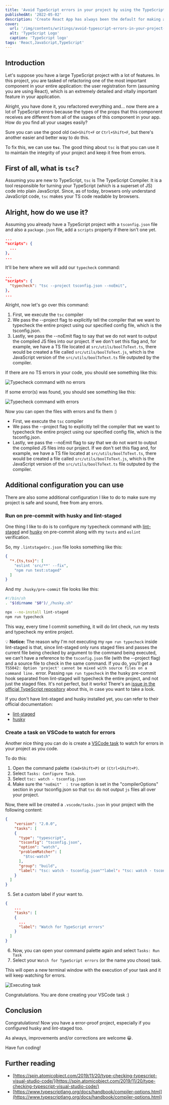 ```yaml
---
title: 'Avoid TypeScript errors in your project by using the TypeScript compiler'
publishedAt: '2022-05-02'
description: 'Create React App has always been the default for making a React Application, is there a faster way?'
cover:
  url: '/img/contents/writings/avoid-typescript-errors-in-your-project-by-using-the-typescript-compiler/cover.png'
  alt: 'TypeScript Logo'
  caption: 'TypeScript logo'
tags: 'React,JavaScript,TypeScript'
---
```


## Introduction

Let's suppose you have a large TypeScript project with a lot of features. In this project, you are tasked of refactoring one of the most important component in your entire application: the user registration form (assuming you are using React), which is an extremely detailed and vitally important feature in your application.

Alright, you have done it, you refactored everything and... now there are a lot of TypeScript errors because the types of the props that this component receives are different from all of the usages of this component in your app. How do you find all your usages easily?

Sure you can use the good old `Cmd+Shift+F` or `Ctrl+Shift+F`, but there's another easier and better way to do this.

To fix this, we can use **`tsc`**. The good thing about `tsc` is that you can use it to maintain the integrity of your project and keep it free from errors.

## First of all, what is `tsc`?

Assuming you are new to TypeScript, `tsc` is The TypeScript Compiler. It is a tool responsible for turning your TypeScript (which is a superset of JS) code into plain JavaScript. Since, as of today, browsers only understand JavaScript code, `tsc` makes your TS code readable by browsers.

## Alright, how do we use it?

Assuming you already have a TypeScript project with a `tsconfig.json` file and also a `package.json` file, add a `scripts` property if there isn't one yet. 

```json
...
"scripts": {
  ...
},
...
```

It'll be here where we will add our `typecheck` command:


```json
...
"scripts": {
  "typecheck": "tsc --project tsconfig.json --noEmit",
},
...
```

Alright, now let's go over this command:

1. First, we execute the `tsc` compiler
2. We pass the --project flag to explicitly tell the compiler that we want to typecheck the entire project using our specified config file, which is the tsconfig.json.
3. Lastly, we pass the --noEmit flag to say that we do not want to output the compiled JS files into our project. If we don't set this flag and, for example, we have a TS file located at `src/utils/boolToText.ts`, there would be created a file called `src/utils/boolToText.js`, which is the JavaScript version of the `src/utils/boolToText.ts` file outputed by the compiler. 

If there are no TS errors in your code, you should see something like this:

![Typecheck command with no errors](/img/contents/writings/avoid-typescript-errors-in-your-project-by-using-the-typescript-compiler/typecheck-no-errors.png)

If some error(s) was found, you should see something like this:

![Typecheck command with errors](/img/contents/writings/avoid-typescript-errors-in-your-project-by-using-the-typescript-compiler/typecheck-with-errors.png)

Now you can open the files with errors and fix them :)

- First, we execute the `tsc` compiler
- We pass the --project flag to explicitly tell the compiler that we want to typecheck the entire project using our specified config file, which is the tsconfig.json.
- Lastly, we pass the --noEmit flag to say that we do not want to output the compiled JS files into our project. If we don't set this flag and, for example, we have a TS file located at `src/utils/boolToText.ts`, there would be created a file called `src/utils/boolToText.js`, which is the JavaScript version of the `src/utils/boolToText.ts` file outputed by the compiler. 

## Additional configuration you can use

There are also some additional configuration I like to do to make sure my project is safe and sound, free from any errors.

### Run on pre-commit with husky and lint-staged

One thing I like to do is to configure my typecheck command with [lint-staged](https://github.com/okonet/lint-staged) and [husky](https://typicode.github.io/husky/) on pre-commit along with my `tests` and `eslint` verification. 

So, my `.lintstagedrc.json` file looks something like this:

```json
{
  "*.{ts,tsx}": [
    "eslint 'src/**' --fix",
    "npm run test:staged"
  ]
}
```

And my `.husky/pre-commit` file looks like this:

```bash
#!/bin/sh
. "$(dirname "$0")/_/husky.sh"

npx --no-install lint-staged
npm run typecheck
```

This way, every time I commit something, it will do lint check, run my tests and typecheck my entire project.

💡 __Notice:__ The reason why I'm not executing my `npm run typecheck` inside lint-staged is that, since lint-staged only runs staged files and passes the current file being checked by argument to the command being executed, we can't have a reference to the `tsconfig.json` file (with the --project flag) and a source file to check in the same command. If you do, you'll get a `TS5042: Option 'project' cannot be mixed with source files on a command line.` error. Passing `npm run typecheck` in the husky pre-commit hook separated from lint-staged will typecheck the entire project, and not just the staged files. It's not perfect, but it works! There's an [issue in the official TypeScript repository](https://github.com/microsoft/TypeScript/issues/27379) about this, in case you want to take a look.

If you don't have lint-staged and husky installed yet, you can refer to their official documentation:

- [lint-staged](https://github.com/okonet/lint-staged)
- [husky](https://typicode.github.io/husky/)

### Create a task on VSCode to watch for errors

Another nice thing you can do is create a [VSCode task](https://code.visualstudio.com/docs/editor/tasks) to watch for errors in your project as you code.

To do this: 

1. Open the command palette `(Cmd+Shift+P)` or `(Ctrl+Shift+P)`.
2. Select `Tasks: Configure Task`.
3. Select `tsc: watch - tsconfig.json`
4. Make sure the `"noEmit"  : true` option is set in the "compilerOptions" section in your tsconfig.json so that `tsc` do not output `js` files all over your project.

Now, there will be created a `.vscode/tasks.json` in your project with the following content:

```json
{
    "version": "2.0.0",
    "tasks": [
    {
      "type": "typescript",
      "tsconfig": "tsconfig.json",
      "option": "watch",
      "problemMatcher": [
        "$tsc-watch"
      ],
      "group": "build",
      "label": "tsc: watch - tsconfig.json""label": "tsc: watch - tsconfig.json""label": "tsc: watch - tsconfig.json""label": "tsc: watch - tsconfig.json""label": "tsc: watch - tsconfig.json""label": "tsc: watch - tsconfig.json""label": "tsc: watch - tsconfig.json""label": "tsc: watch - tsconfig.json"
    }
  ]
}
```

5. Set a custom label if your want to.

```json
{
    ...
    "tasks": [
    {
      ...
      "label": "Watch for TypeScript errors"
    }
  ]
}
```

6. Now, you can open your command palette again and select `Tasks: Run Task`
7. Select your `Watch for TypeScript errors` (or the name you chose) task.

This will open a new terminal window with the execution of your task and it will keep watching for errors.

![Executing task](/img/contents/writings/avoid-typescript-errors-in-your-project-by-using-the-typescript-compiler/executing-task.png)

Congratulations. You are done creating your VSCode task :) 

## Conclusion

Congratulations! Now you have a error-proof project, especially if you configured husky and lint-staged too.

As always, improvements and/or corrections are welcome 😀.

Have fun coding!

## Further reading

- [https://spin.atomicobject.com/2019/11/20/type-checking-typescript-visual-studio-code/](https://spin.atomicobject.com/2019/11/20/type-checking-typescript-visual-studio-code/)
- [https://www.typescriptlang.org/docs/handbook/compiler-options.html](https://www.typescriptlang.org/docs/handbook/compiler-options.html)
